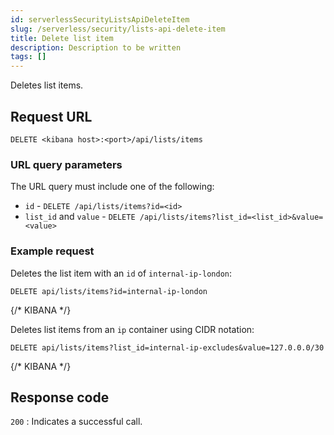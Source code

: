 ```yaml
---
id: serverlessSecurityListsApiDeleteItem
slug: /serverless/security/lists-api-delete-item
title: Delete list item
description: Description to be written
tags: []
---
```


<div id="lists-api-delete-item"></div>

Deletes list items.

## Request URL

`DELETE <kibana host>:<port>/api/lists/items`

### URL query parameters

The URL query must include one of the following:

* `id` - `DELETE /api/lists/items?id=<id>`
* `list_id` and `value` - `DELETE /api/lists/items?list_id=<list_id>&value=<value>`

### Example request

Deletes the list item with an `id` of `internal-ip-london`:

```console
DELETE api/lists/items?id=internal-ip-london
```
{/* KIBANA */}

Deletes list items from an `ip` container using CIDR notation:

```console
DELETE api/lists/items?list_id=internal-ip-excludes&value=127.0.0.0/30
```
{/* KIBANA */}

## Response code

`200` 
    : Indicates a successful call.

